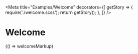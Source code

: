 
<Meta
  title="Examples/Welcome"
  decorators={[
    getStory => {
      require('./welcome.scss');
      return getStory();
    },
  ]}
/>

# Welcome

<Preview>
  <Story name="welcome" height="100px">
    {() => welcomeMarkup}
  </Story>
</Preview>

